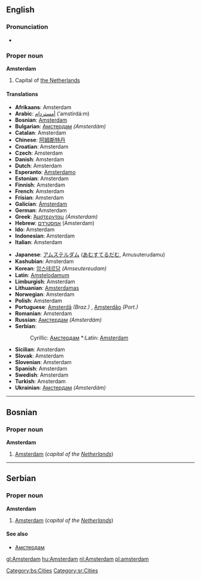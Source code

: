==English==
{{wikipedia}}
===Pronunciation===
*{{audio|en-us-Amsterdam.ogg|Audio (US)}}

===Proper noun===
'''Amsterdam'''

#Capital of [[The Netherlands|the Netherlands]]

====Translations====
{{top}}<!--left column-->
*'''Afrikaans''': Amsterdam
*'''Arabic''': [[امستردام|أمستردام]] (’amstirdá:m)
*'''Bosnian''': [[Amsterdam#Bosnian|Amsterdam]] {{m}}
*'''Bulgarian''': [[Амстердам]] ''(Amsterdám)''
*'''Catalan''': Amsterdam
*'''Chinese''': [[阿姆斯特丹]]
*'''Croatian''': Amsterdam
*'''Czech''': Amsterdam
*'''Danish''': Amsterdam
*'''Dutch''': Amsterdam {{n}}
*'''Esperanto''': [[Amsterdamo]]
*'''Estonian''': Amsterdam
*'''Finnish''': Amsterdam
*'''French''': Amsterdam
*'''Frisian''': Amsterdam
*'''Galician''': [[Ámsterdam]]
*'''German''': Amsterdam
*'''Greek''': [[Άμστερνταμ]] ''(Ámsterdam)''
*'''Hebrew''': [[אמסטרדם]] (Amsterdam) {{f}}
*'''Ido''': Amsterdam
*'''Indonesian''': Amsterdam
*'''Italian''': Amsterdam {{f}}
{{mid}}<!--right column-->
*'''Japanese''': [[アムステルダム]] ([[あむすてるだむ]], Amusuterudamu)
*'''Kashubian''': Amsterdam
*'''Korean''': [[암스테르담]] ''(Amseutereudam)''
*'''Latin''': [[Amstelodamum]]
*'''Limburgish''': Amsterdam
*'''Lithuanian''': [[Amsterdamas]]
*'''Norwegian''': Amsterdam
*'''Polish''': Amsterdam
*'''Portuguese''': [[Amsterdã]] ''(Braz.)'' {{f}}, [[Amsterdão]] ''(Port.)'' {{f}}
*'''Romanian''': Amsterdam
*'''Russian''': [[Амстердам]] ''(Amsterdám)'' {{m}}
*'''Serbian''':
*:Cyrillic: [[Амстердам#Serbian|Амстердам]] {{m}} *:Latin: [[Amsterdam#Serbian|Amsterdam]] {{m}}
*'''Sicilian''': Amsterdam
*'''Slovak''': Amsterdam
*'''Slovenian''': Amsterdam
*'''Spanish''': Amsterdam
*'''Swedish''': Amsterdam
*'''Turkish''': Amsterdam
*'''Ukrainian''': [[Амстердам]] ''(Amsterdám)''
{{bottom}}


----

==Bosnian==
===Proper noun===
'''Amsterdam''' {{m}}
#[[Amsterdam#English|Amsterdam]] (''capital of the [[Netherlands]]'')
[[Category:bs:Cities]]

----
==Serbian==
===Proper noun===
'''Amsterdam''' {{m}}
#[[Amsterdam#English|Amsterdam]] (''capital of the [[Netherlands]]'')
====See also====
*[[Амстердам#Serbian|Амстердам]]
[[Category:sr:Cities]]

[[gl:Amsterdam]]
[[hu:Amsterdam]]
[[nl:Amsterdam]]
[[pl:amsterdam]]